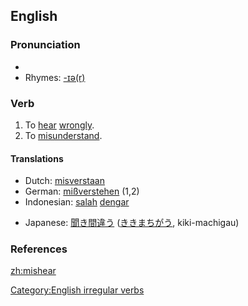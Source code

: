 ==English==

===Pronunciation===
*{{IPA|/'mɪshiɾ/}}
*Rhymes: [[Rhymes:English:-ɪə(r)|-ɪə(r)]]

===Verb===
{{en-verb|mishears|mishearing|misheard}}

# To [[hear]] [[wrongly]].
# To [[misunderstand]].

====Translations====
{{top}}
*Dutch: [[misverstaan]]
*German: [[mißverstehen]] (1,2)
*Indonesian: [[salah]] [[dengar]]
{{mid}}
*Japanese: [[聞き間違う]] ([[ききまちがう]], kiki-machigau)
{{bottom}}

===References===
{{R:Century 1911}}
{{R:Webster 1913}}

[[Category:English irregular verbs]]

[[zh:mishear]]